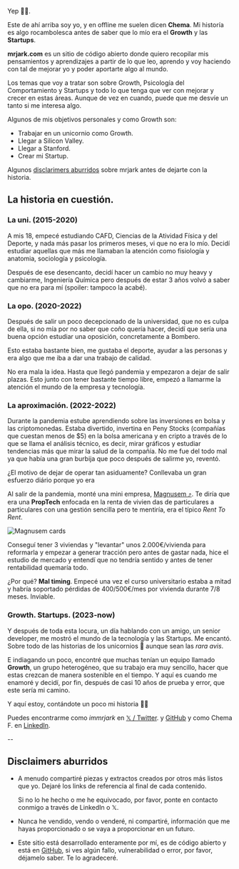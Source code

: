 ---
---


Yep ✌🏽.

Este de ahí arriba soy yo, y en offline me suelen dicen **Chema**. Mi historía es algo rocambolesca antes de saber que lo mío era el **Growth** y las **Startups**.

**mrjark.com** es un sitio de código abierto donde quiero recopilar mis pensamientos y aprendizajes a partir de lo que leo, aprendo y voy haciendo con tal de mejorar yo y poder aportarte algo al mundo.

Los temas que voy a tratar son sobre Growth, Psicología del Comportamiento y Startups y todo lo que tenga que ver con mejorar y crecer en estas áreas. Aunque de vez en cuando, puede que me desvíe un tanto si me interesa algo.

Algunos de mis objetivos personales y como Growth son:

- Trabajar en un unicornio como Growth.
- Llegar a Silicon Valley.
- Llegar a Stanford.
- Crear mi Startup.

Algunos [disclarimers aburridos](#disclaimers-aburridos) sobre mrjark antes de dejarte con la historia.

## La historia en cuestión.

### La uni. (2015-2020)

A mis 18, empecé estudiando CAFD, Ciencias de la Atividad Física y del Deporte, y nada más pasar los primeros meses, vi que no era lo mío.
Decidí estudiar aquellas que más me llamaban la atención como fisiología y anatomia, sociología y psicología.

Después de ese desencanto, decidí hacer un cambio no muy heavy y cambiarme, Ingeniería Química pero después de estar 3 años volvó a saber que no era para mí (spoiler: tampoco la acabé).

### La opo. (2020-2022)

Después de salir un poco decepcionado de la universidad, que no es culpa de ella, si no mía por no saber que coño quería hacer, decidí que sería una buena opción estudiar una oposición, concretamente a Bombero.

Esto estaba bastante bien, me gustaba el deporte, ayudar a las personas y era algo que me iba a dar una trabajo de calidad.

No era mala la idea. Hasta que llegó pandemia y empezaron a dejar de salir plazas.
Esto junto con tener bastante tiempo libre, empezó a llamarme la atención el mundo de la empresa y tecnología.

### La aproximación. (2022-2022)

Durante la pandemia estube aprendiendo sobre las inversiones en bolsa y las criptomonedas. Estaba divertido, invertina en Peny Stocks (compañías que cuestan menos de $5) en la bolsa americana y en cripto a través de lo que se llama el análisis técnico, es decir, mirar gráficos y estudiar tendencias más que mirar la salud de la compañía.
No me fue del todo mal ya que había una gran burbija que poco después de salirme yo, reventó.

¿El motivo de dejar de operar tan asiduamente? Conllevaba un gran esfuerzo diário porque yo era

Al salir de la pandemia, monté una mini empresa, <a class="text-[#1f9065] no-underline" target="_blank" title="web de magnusem.com" rel="noopener noreferrer" href="https://magnusem.com">Magnusem ⤴︎</a>. Te diría que era una **PropTech** enfocada en la renta de vivien das de particulares a particulares con una gestión sencilla pero te mentiría, era el típico _Rent To Rent_.

<Image src={magnusemCards} alt="Magnusem cards" class="for-images-in-mdx" />

Conseguí tener 3 viviendas y "levantar" unos 2.000€/vivienda para reformarla y empezar a generar tracción pero antes de gastar nada, hice el estudio de mercado y entendí que no tendría sentido y antes de tener rentabilidad quemaría todo.

¿Por qué? **Mal timing**. Empecé una vez el curso universitario estaba a mitad y habría soportado pérdidas de 400/500€/mes por vivienda durante 7/8 meses. Inviable.

### Growth. Startups. (2023-now)

Y después de toda esta locura, un día hablando con un amigo, un senior developer, me mostró el mundo de la tecnología y las Startups. Me encantó. Sobre todo de las historias de los unicornios 🦄 aunque sean las _rara avis_.

E indiagando un poco, encontré que muchas tenían un equipo llamado **Growth**, un grupo heterogéneo, que su trabajo era muy sencillo, hacer que estas crezcan de manera sostenible en el tiempo. Y aquí es cuando me enamoré y decidí, por fin, después de casi 10 años de prueba y error, que este sería mi camino.

Y aquí estoy, contándote un poco mi historia ✌🏽

Puedes encontrarme como _immrjark_ en <a href="https://x.com/immrjark" target="_blank" title="linkedIn de chema ferrandez" rel="noopener noreferrer" class="text-mr-secondary-pink no-underline">𝕏 / Twitter</a>. y <a href="https://github.com/immrjark" target="_blank" title="linkedIn de chema ferrandez" rel="noopener noreferrer" class="text-mr-secondary-pink no-underline">GitHub</a> y como Chema F. en <a href="https://www.linkedin.com/in/chemaferrandez/" target="_blank" title="linkedIn de chema ferrandez" rel="noopener noreferrer" class="text-mr-secondary-pink no-underline">LinkedIn</a>.

--

## Disclaimers aburridos

- A menudo compartiré piezas y extractos creados por otros más listos que yo. Dejaré los links de referencia al final de cada contenido.

  Si no lo he hecho o me he equivocado, por favor, ponte en contacto conmigo a través de LinkedIn o 𝕏.

- Nunca he vendido, vendo o venderé, ni compartiré, información que me hayas proporcionado o se vaya a proporcionar en un futuro.

- Este sitio está desarrollado enteramente por mí, es de código abierto y está en <a href="https://github.com/immrjark" target="_blank" title="linkedIn de chema ferrandez" rel="noopener noreferrer" class="text-mr-secondary-pink no-underline">GitHub</a>, si ves algún fallo, vulnerabilidad o error, por favor, déjamelo saber. Te lo agradeceré.
